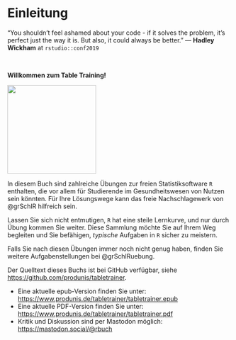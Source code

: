# Einleitung {.unnumbered}

::: {.callout}
“You shouldn’t feel ashamed about your code - if it solves the problem, it’s perfect just the way it is. \newline But also, it could always be better.” \footnotesize — **Hadley Wickham** at `rstudio::conf2019`
:::
 
\smallskip\  

\begin{wrapfigure}{r}{0.25\textwidth}
  \begin{center}
    \includegraphics[width=0.2\textwidth]{images/datatable-hexsticker.png}
  \end{center}
\end{wrapfigure}

\Large 
**Willkommen zum Table Training!**
\normalsize

<img src="images/datatable-hexsticker.png" width="200">

In diesem Buch sind zahlreiche Übungen zur freien Statistiksoftware `R` enthalten, die vor allem für Studierende im Gesundheitswesen von Nutzen sein könnten. Für Ihre Lösungswege kann das freie Nachschlagewerk von @grSchlR hilfreich sein.

Lassen Sie sich nicht entmutigen, `R` hat eine steile Lernkurve, und nur durch Übung kommen Sie weiter. Diese Sammlung möchte Sie auf Ihrem Weg begleiten und Sie befähigen, *typische* Aufgaben in `R` sicher zu meistern.

Falls Sie nach diesen Übungen immer noch nicht genug haben, finden Sie weitere Aufgabenstellungen bei @grSchlRuebung.

Der Quelltext dieses Buchs ist bei GitHub verfügbar, siehe <https://github.com/produnis/tabletrainer>.


- Eine aktuelle epub-Version finden Sie unter: \newline <https://www.produnis.de/tabletrainer/tabletrainer.epub>
- Eine aktuelle PDF-Version finden Sie unter: \newline <https://www.produnis.de/tabletrainer/tabletrainer.pdf>
- Kritik und Diskussion sind per Mastodon möglich: \newline <https://mastodon.social/@rbuch>

